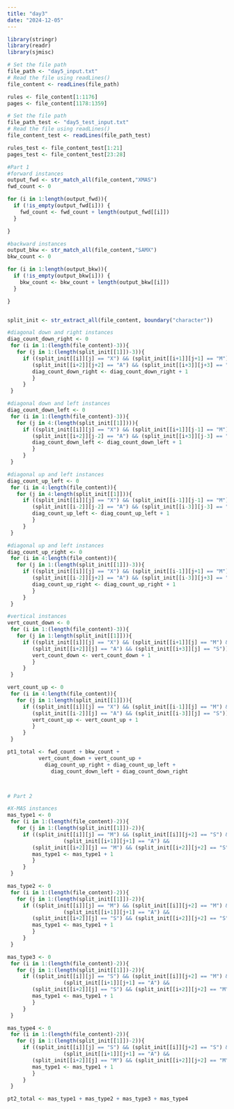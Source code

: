 ```yaml
---
title: "day3"
date: "2024-12-05"
---
```


```r
library(stringr)
library(readr)
library(sjmisc)
```

```r
# Set the file path
file_path <- "day5_input.txt"
# Read the file using readLines()
file_content <- readLines(file_path)

rules <- file_content[1:1176]
pages <- file_content[1178:1359]

# Set the file path
file_path_test <- "day5_test_input.txt"
# Read the file using readLines()
file_content_test <- readLines(file_path_test)

rules_test <- file_content_test[1:21]
pages_test <- file_content_test[23:28]

```

```r

#Part 1
#forward instances
output_fwd <- str_match_all(file_content,"XMAS")
fwd_count <- 0

for (i in 1:length(output_fwd)){
  if (!is_empty(output_fwd[i])) {
    fwd_count <- fwd_count + length(output_fwd[[i]])
  }

}

#backward instances
output_bkw <- str_match_all(file_content,"SAMX")
bkw_count <- 0

for (i in 1:length(output_bkw)){
  if (!is_empty(output_bkw[i])) {
    bkw_count <- bkw_count + length(output_bkw[[i]])
  }

}


split_init <- str_extract_all(file_content, boundary("character"))

#diagonal down and right instances
diag_count_down_right <- 0
 for (i in 1:(length(file_content)-3)){
   for (j in 1:(length(split_init[[1]])-3)){
     if ((split_init[[i]][j] == "X") && (split_init[[i+1]][j+1] == "M") && 
        (split_init[[i+2]][j+2] == "A") && (split_init[[i+3]][j+3] == "S")){
        diag_count_down_right <- diag_count_down_right + 1
        }
     }
 }

#diagonal down and left instances
diag_count_down_left <- 0
 for (i in 1:(length(file_content)-3)){
   for (j in 4:(length(split_init[[1]]))){
     if ((split_init[[i]][j] == "X") && (split_init[[i+1]][j-1] == "M") && 
        (split_init[[i+2]][j-2] == "A") && (split_init[[i+3]][j-3] == "S")){
        diag_count_down_left <- diag_count_down_left + 1
        }
     }
 }

#diagonal up and left instances
diag_count_up_left <- 0
 for (i in 4:length(file_content)){
   for (j in 4:length(split_init[[1]])){
     if ((split_init[[i]][j] == "X") && (split_init[[i-1]][j-1] == "M") && 
        (split_init[[i-2]][j-2] == "A") && (split_init[[i-3]][j-3] == "S")){
        diag_count_up_left <- diag_count_up_left + 1
        }
     }
 }

#diagonal up and left instances
diag_count_up_right <- 0
 for (i in 4:length(file_content)){
   for (j in 1:(length(split_init[[1]])-3)){
     if ((split_init[[i]][j] == "X") && (split_init[[i-1]][j+1] == "M") && 
        (split_init[[i-2]][j+2] == "A") && (split_init[[i-3]][j+3] == "S")){
        diag_count_up_right <- diag_count_up_right + 1
        }
     }
 }

#vertical instances
vert_count_down <- 0
 for (i in 1:(length(file_content)-3)){
   for (j in 1:length(split_init[[1]])){
     if ((split_init[[i]][j] == "X") && (split_init[[i+1]][j] == "M") && 
        (split_init[[i+2]][j] == "A") && (split_init[[i+3]][j] == "S")){
        vert_count_down <- vert_count_down + 1
        }
     }
 }

vert_count_up <- 0
 for (i in 4:length(file_content)){
   for (j in 1:length(split_init[[1]])){
     if ((split_init[[i]][j] == "X") && (split_init[[i-1]][j] == "M") && 
        (split_init[[i-2]][j] == "A") && (split_init[[i-3]][j] == "S")){
        vert_count_up <- vert_count_up + 1
        }
     }
 }

pt1_total <- fwd_count + bkw_count + 
          vert_count_down + vert_count_up + 
            diag_count_up_right + diag_count_up_left + 
              diag_count_down_left + diag_count_down_right




```

```r

# Part 2

#X-MAS instances
mas_type1 <- 0
 for (i in 1:(length(file_content)-2)){
   for (j in 1:(length(split_init[[1]])-2)){
     if ((split_init[[i]][j] == "M") && (split_init[[i]][j+2] == "S") && 
                  (split_init[[i+1]][j+1] == "A") && 
        (split_init[[i+2]][j] == "M") && (split_init[[i+2]][j+2] == "S")){
        mas_type1 <- mas_type1 + 1
        }
     }
 }

mas_type2 <- 0
 for (i in 1:(length(file_content)-2)){
   for (j in 1:(length(split_init[[1]])-2)){
     if ((split_init[[i]][j] == "M") && (split_init[[i]][j+2] == "M") && 
                  (split_init[[i+1]][j+1] == "A") && 
        (split_init[[i+2]][j] == "S") && (split_init[[i+2]][j+2] == "S")){
        mas_type1 <- mas_type1 + 1
        }
     }
 }

mas_type3 <- 0
 for (i in 1:(length(file_content)-2)){
   for (j in 1:(length(split_init[[1]])-2)){
     if ((split_init[[i]][j] == "S") && (split_init[[i]][j+2] == "M") && 
                  (split_init[[i+1]][j+1] == "A") && 
        (split_init[[i+2]][j] == "S") && (split_init[[i+2]][j+2] == "M")){
        mas_type1 <- mas_type1 + 1
        }
     }
 }

mas_type4 <- 0
 for (i in 1:(length(file_content)-2)){
   for (j in 1:(length(split_init[[1]])-2)){
     if ((split_init[[i]][j] == "S") && (split_init[[i]][j+2] == "S") && 
                  (split_init[[i+1]][j+1] == "A") && 
        (split_init[[i+2]][j] == "M") && (split_init[[i+2]][j+2] == "M")){
        mas_type1 <- mas_type1 + 1
        }
     }
 }

pt2_total <- mas_type1 + mas_type2 + mas_type3 + mas_type4

```

```r

```